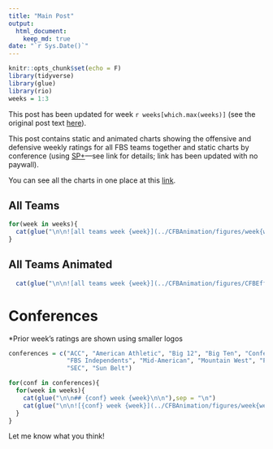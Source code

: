 ```yaml
---
title: "Main Post"
output: 
  html_document:
    keep_md: true
date: "`r Sys.Date()`"
---
```


```r
knitr::opts_chunk$set(echo = F)
library(tidyverse)
library(glue)
library(rio)
weeks = 1:3
```

This post has been updated for week `r weeks[which.max(weeks)]` (see the original post text [here](https://bischrob.github.io/CFBAnimation/WeeklyPost-week1)).

This post contains static and animated charts showing the offensive and defensive weekly ratings for all FBS teams together and static charts by conference (using [SP+](https://www.sbnation.com/college-football/2017/10/13/16457830/college-football-advanced-stats-analytics-rankings)---see link for details; link has been updated with no paywall).

You can see all the charts in one place at this [link](../CFBAnimation/MainPost).

## All Teams

```r
for(week in weeks){
  cat(glue("\n\n![all teams week {week}](../CFBAnimation/figures/week{week}sppcfb.png)\n\n"),.sep = "\n")
}
```

## All Teams Animated

```r
  cat(glue("\n\n![all teams week {week}](../CFBAnimation/figures/CFBEfficiency-week{max(weeks)}.gif)\n\n"),.sep = "\n")
```

# Conferences

*Prior week's ratings are shown using smaller logos

```r
conferences = c("ACC", "American Athletic", "Big 12", "Big Ten", "Conference USA", 
                "FBS Independents", "Mid-American", "Mountain West", "Pac-12", 
                "SEC", "Sun Belt")

for(conf in conferences){
  for(week in weeks){
    cat(glue("\n\n## {conf} week {week}\n\n"),sep = "\n")
    cat(glue("\n\n![{conf} week {week}](../CFBAnimation/figures/week{week}sppcfb-{conf}.png)\n\n"),sep = "\n")
  }
}
```

Let me know what you think!
